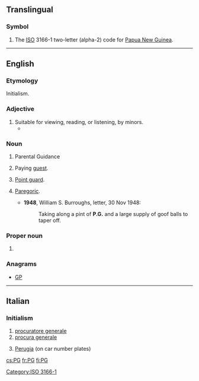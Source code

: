 {{also|pg|Pg|pg.|.pg}}
==Translingual==

===Symbol===
{{head|mul|symbol}}
# The [[ISO]] 3166-1 two-letter (alpha-2) code for [[Papua New Guinea]].

[[Category:ISO 3166-1]]
----
==English==

===Etymology===
Initialism.

===Adjective===
{{en-adj|-}}

# Suitable for viewing, reading, or listening, by minors.
#* {{quote-news
|year=2012
|date=June 26
|author=Genevieve Koski
|title=Music: Reviews: Justin Bieber: ''Believe''
|work=The Onion AV Club
|url=http://www.avclub.com/articles/justin-bieber-believe,81763/
|page=
|passage=More significantly, rigid deference to Bieber’s still-young core fan base keeps things resolutely '''PG''', with any acknowledgement of sex either couched in vague “touch your body” workarounds or downgraded to desirous hand-holding and eye-gazing. }}

===Noun===
{{en-noun}}

# {{context|British|US|lang=en}} Parental Guidance {{qualifier|used to rate [[motion picture]]s that may be viewed by [[minor]]s at their parents' discretion}}
# {{context|chiefly|_|UK|lang=en}} Paying [[guest]].
# {{context|basketball|lang=en}} [[point guard|Point guard]].
# {{context|slang|lang=en}} [[paregoric|Paregoric]].
#* '''1948''', William S. Burroughs, letter, 30 Nov 1948:
#*: Taking along a pint of '''P.G.''' and a large supply of goof balls to taper off.

===Proper noun===
{{en-proper noun}}

# {{initialism of|Proto-Germanic|lang=en}}

===Anagrams===
* [[GP#English|GP]]

----

==Italian==

===Initialism===
{{rfc-header|Initialism}}
{{head|it|initialism}}

# [[procuratore generale]]
# [[procura generale]]
# {{context|dated|lang=it}} [[Perugia]] (on car number plates)

[[cs:PG]]
[[fr:PG]]
[[fi:PG]]